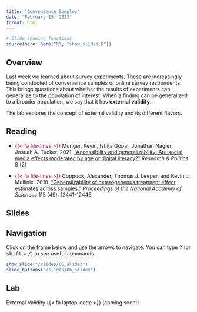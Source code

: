 ```yaml
---
title: "Convenience Samples"
date: "February 15, 2023"
format: html
---
```



```r
# Slide showing functions
source(here::here("R", "show_slides.R"))
```

## Overview

Last week we learned about survey experiments. These are increasingly being conducted of convenience samples of online survey respondents. This brings questions about whether the results of experiments can generalize to the population of interest. When a finding can be generalized to a broader population, we say that it has **external validity**.

The lab explores the concept of external validity and its different flavors.


## Reading


- [{{< fa file-lines >}}]{style="color: #ac1455;"} Munger, Kevin, Ishita Gopal, Jonathan Nagler, Josuah A. Tucker. 2021. [“Accessibility and generalizability: Are social media effects moderated by age or digital literacy?”](https://doi.org/10.1177/20531680211016968) *Research & Politics* 8 (2)


- [{{< fa file-lines >}}]{style="color: #ac1455;"} Coppock, Alexander, Thomas J. Leeper, and Kevin J. Mullinix. 2018. [“Generalizability of heterogeneous treatment effect estimates across samples.”](https://doi.org/10.1073/pnas.1808083115) *Proceedings of the National Academy of Sciences* 115 (49): 12441-12446


## Slides

::: {.callout-tip}
## Navigation

Click on the frame below and use the arrows to navigate. You can type <kbd>?</kbd> (or <kbd>shift</kbd> + <kbd>/</kbd>) to see useful commands.
:::

```r
show_slide("/slides/06_slides")
slide_buttons("/slides/06_slides")
```


## Lab

External Validity {{< fa laptop-code >}} (coming soon!)